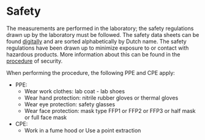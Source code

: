 # Safety

The measurements are performed in the laboratory; the safety regulations drawn up by the laboratory must be followed.
The safety data sheets can be found [digitally](https://drive.google.com/drive/folders/1WOp8fWH3CMoHbpN1TAxPrqUrT_GqTf02) and are sorted alphabetically by Dutch name.
The safety regulations have been drawn up to minimize exposure to or contact with hazardous products.
More information about this can be found in the [procedure](https://drive.google.com/drive/folders/1zHNxMmNSiZPfmPUYeq-kyidKq6xiVEdj) of security.

When performing the procedure, the following PPE and CPE apply:

- PPE:
    - Wear work clothes: lab coat - lab shoes
    - Wear hand protection: nitrile rubber gloves or thermal gloves
    - Wear eye protection: safety glasses
    - Wear face protection: mask type FFP1 or FFP2 or FFP3 or half mask or full face mask
- CPE:
    - Work in a fume hood or Use a point extraction
